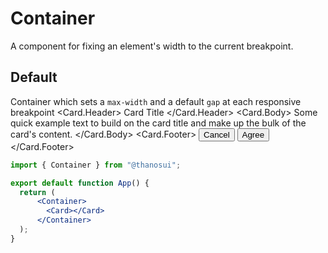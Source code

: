 
# Container
A component for fixing an element's width to the current breakpoint.

## Default
Container which sets a `max-width` and a default `gap` at each responsive breakpoint
<Spacer/>
<Container>
    <Card variant='primary'>
     <Card.Header>
        Card Title 
    </Card.Header>
    <Card.Body>
        Some quick example text to build on the card title and make up the bulk of the card's content.
    </Card.Body>
    <Card.Footer>
        <Button size="sm" light>
        Cancel
        </Button>
        <Button size="sm">Agree</Button>
    </Card.Footer>
    </Card>
</Container >

```jsx
import { Container } from "@thanosui";

export default function App() {
  return (
      <Container>
        <Card></Card>
      </Container>
  );
}

```